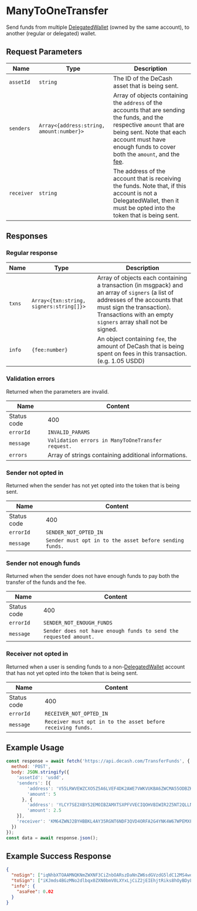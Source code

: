 # ManyToOneTransfer

Send funds from multiple [DelegatedWallet](#TODO) (owned by the same account), to another (regular or delegated) wallet.

## Request Parameters

|     Name    |                    Type                   | Description |
| ----------- | ----------------------------------------- | ----------- | 
| `assetId`   | `string`                                  | The ID of the DeCash asset that is being sent. |
| `senders`   | `Array<{address:string, amount:number}>`  | Array of objects containing the `address` of the accounts that are sending the funds, and the respective `amount` that are being sent. Note that each account must have enough funds to cover both the `amount`, and the [fee](#TODO). |
| `receiver`  | `string`                                  | The address of the account that is receiving the funds. Note that, if this account is not a DelegatedWallet, then it must be opted into the token that is being sent. | 

## Responses

### Regular response

|     Name    |                   Type                  | Description |
| ----------- | --------------------------------------- | ----------- | 
| `txns`      | `Array<{txn:string, signers:string[]}>` | Array of objects each containing a transaction (in msgpack) and an array of `signers` (a list of addresses of the accounts that must sign the transaction). Transactions with an empty `signers` array shall not be signed. |
| `info`      | `{fee:number}`                          | An object containing `fee`, the amount of DeCash that is being spent on fees in this transaction. (e.g. 1.05 USDD) | 

### Validation errors

Returned when the parameters are invalid.

|     Name    |                              Content                              |
| ----------- | ----------------------------------------------------------------- |
| Status code | 400                                                               |
| `errorId`   | `INVALID_PARAMS`                                                  |
| `message`   | `Validation errors in ManyToOneTransfer request.`                 | 
| `errors`    | Array of strings containing additional informations.              |

### Sender not opted in 

Returned when the sender has not yet opted into the token that is being sent.

|     Name    |                              Content                              |
| ----------- | ----------------------------------------------------------------- |
| Status code | 400                                                               |
| `errorId`   | `SENDER_NOT_OPTED_IN`                                             |
| `message`   | `Sender must opt in to the asset before sending funds.`           | 

### Sender not enough funds

Returned when the sender does not have enough funds to pay both the transfer of the funds and the fee.

|     Name    |                              Content                              |
| ----------- | ----------------------------------------------------------------- |
| Status code | 400                                                               |
| `errorId`   | `SENDER_NOT_ENOUGH_FUNDS`                                         |
| `message`   | `Sender does not have enough funds to send the requested amount.` |

### Receiver not opted in

Returned when a user is sending funds to a non-[DelegatedWallet](#TODO) account that has not yet opted into the token that is being sent.

|     Name    |                              Content                              |
| ----------- | ----------------------------------------------------------------- |
| Status code | 400                                                               |
| `errorId`   | `RECEIVER_NOT_OPTED_IN`                                           |
| `message`   | `Receiver must opt in to the asset before receiving funds.`       |

## Example Usage

```js
const response = await fetch('https://api.decash.com/TransferFunds', {
  method: 'POST',
  body: JSON.stringify({
    'assetId': 'usdd', 
    'senders': [{
        'address': 'V55LRWVEWZCXO5Z5A6LVEF4DK2AWE7VWKVUKBA6ZWCMA55ODBZKSDDQRBU', 
        'amount': 5
      }, {
        'address': 'YLCY7SE2XBY52EMOIBZAMXTSXPFVVECIQOHVBIWIR2Z5NT2QLLN2ADZZSE', 
        'amount': 2.5
    }], 
    'receiver': 'KM64ZWNJ2BYHBBKL4AY35RGNT6NDF3QVD4ORFA2G4YNK4W67WPEMXFDDQU'
  })
});
const data = await response.json();
```

## Example Success Response

```json
{
  "noSign": ["iqNhbXTOAAMNQKNmZWXNF3CiZnbOARszDaNnZW6sdGVzdG5ldC12MS4womdoxCBIY7UYpLPITsgQ8i1PEIHLD3HwWaesIN7GL39w5Qk6IqNncnDEIDnKTZuJLbfcljHVYwvzhi6+i0G1gm3aJ/rvN0BsCOMkomx2zgEbNvWjcmN2xCBTPczZqdBwcIVL4DG+xM2fmjLuFR8dEoNG5hquW9+zyKNzbmTEIGvkIhQ8kyZFK6yPPqxPgOpyqgq3DUTTf62WCXzMNcePpHR5cGWjcGF5", "iaRhcmN2xCBTPczZqdBwcIVL4DG+xM2fmjLuFR8dEoNG5hquW9+zyKJmds4BGzMNo2dlbqx0ZXN0bmV0LXYxLjCiZ2jEIEhjtRiks8hOyBDyLU8QgcsPcfBZp6wg3sYvf3DlCToio2dycMQgOcpNm4ktt9yWMdVjC/OGLr6LQbWCbdon+u83QGwI4ySibHbOARs29aNzbmTEIFM9zNmp0HBwhUvgMb7EzZ+aMu4VHx0Sg0bmGq5b37PIpHR5cGWlYXhmZXKkeGFpZM4DGUVQ", "iqRhYW10AqRhcmN2xCBr5CIUPJMmRSusjz6sT4DqcqoKtw1E03+tlgl8zDXHj6Jmds4BGzMNo2dlbqx0ZXN0bmV0LXYxLjCiZ2jEIEhjtRiks8hOyBDyLU8QgcsPcfBZp6wg3sYvf3DlCToio2dycMQgOcpNm4ktt9yWMdVjC/OGLr6LQbWCbdon+u83QGwI4ySibHbOARs29aNzbmTEIK96uNqktkV3dz0Hl1IXg1aBYn62VWigg9mwmA71ww5VpHR5cGWlYXhmZXKkeGFpZM4DGUVQ", "iqRhYW10zQHzpGFyY3bEIFM9zNmp0HBwhUvgMb7EzZ+aMu4VHx0Sg0bmGq5b37PIomZ2zgEbMw2jZ2VurHRlc3RuZXQtdjEuMKJnaMQgSGO1GKSzyE7IEPItTxCByw9x8FmnrCDexi9/cOUJOiKjZ3JwxCA5yk2biS233JYx1WML84YuvotBtYJt2if67zdAbAjjJKJsds4BGzb1o3NuZMQgr3q42qS2RXd3PQeXUheDVoFifrZVaKCD2bCYDvXDDlWkdHlwZaVheGZlcqR4YWlkzgMZRVA=", "iqRhYW10zPukYXJjdsQgUz3M2anQcHCFS+AxvsTNn5oy7hUfHRKDRuYarlvfs8iiZnbOARszDaNnZW6sdGVzdG5ldC12MS4womdoxCBIY7UYpLPITsgQ8i1PEIHLD3HwWaesIN7GL39w5Qk6IqNncnDEIDnKTZuJLbfcljHVYwvzhi6+i0G1gm3aJ/rvN0BsCOMkomx2zgEbNvWjc25kxCDCxY/Imrhx3RGOQHIGXnK7y1qQSIOPUKLIjrPWz1Ba26R0eXBlpWF4ZmVypHhhaWTOAxlFUA=="],
  "toSign": ["iKJmds4BGzMNo2dlbqx0ZXN0bmV0LXYxLjCiZ2jEIEhjtRiks8hOyBDyLU8QgcsPcfBZp6wg3sYvf3DlCToio2dycMQgOcpNm4ktt9yWMdVjC/OGLr6LQbWCbdon+u83QGwI4ySibHbOARs29aNyY3bEIF31eqX/L2cKuT4a+NfHsT//chu0l/1l/WhK/ut7D7jao3NuZMQgXfV6pf8vZwq5Phr418exP/9yG7SX/WX9aEr+63sPuNqkdHlwZaNwYXk="], 
  "info": {
    "asaFee": 0.02
  }
}
```
